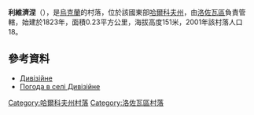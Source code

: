 {{coord|49|2|34|N|36|15|48|E|scale:100000_region:UA|display=title}}

'''利維濟涅'''（{{lang-uk|Дивізійне}}），是[[烏克蘭|烏克蘭]]的村落，位於該國東部[[哈爾科夫州|哈爾科夫州]]，由[[洛佐瓦區|洛佐瓦區]]負責管轄，始建於1823年，面積0.23平方公里，海拔高度151米，2001年該村落人口18。

==參考資料==
* [http://w1.c1.rada.gov.ua/pls/z7502/A005?rdat1=09.01.2009&rf7571=33658 Дивізійне]{{dead link|date=2017年11月 |bot=InternetArchiveBot |fix-attempted=yes }}
* [http://weather.in.ua/ua/har'kovskaja/6666 Погода в селі Дивізійне] {{Wayback|url=http://weather.in.ua/ua/har'kovskaja/6666 |date=20160323025349 }}

{{DEFAULTSORT:Дивізійне}}
[[Category:哈爾科夫州村落|Category:哈爾科夫州村落]]
[[Category:洛佐瓦區村落|Category:洛佐瓦區村落]]


{{Kharkiv-geo-stub}}